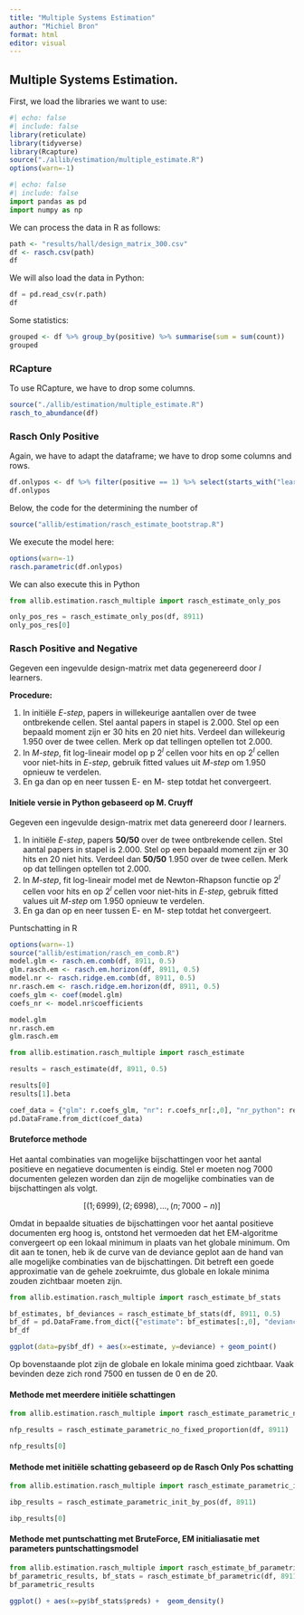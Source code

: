 ```yaml
---
title: "Multiple Systems Estimation"
author: "Michiel Bron"
format: html
editor: visual
---
```


## Multiple Systems Estimation.

First, we load the libraries we want to use:

```r
#| echo: false
#| include: false
library(reticulate)
library(tidyverse)
library(Rcapture)
source("./allib/estimation/multiple_estimate.R")
options(warn=-1)
```

```python
#| echo: false
#| include: false
import pandas as pd
import numpy as np
```

We can process the data in R as follows:

```r
path <- "results/hall/design_matrix_300.csv" 
df <- rasch.csv(path)
df
```

We will also load the data in Python:

```python
df = pd.read_csv(r.path)
df
```

Some statistics:

```r
grouped <- df %>% group_by(positive) %>% summarise(sum = sum(count))
grouped
```

### RCapture

To use RCapture, we have to drop some columns.

```r
source("./allib/estimation/multiple_estimate.R")
rasch_to_abundance(df)
```

### Rasch Only Positive

Again, we have to adapt the dataframe; we have to drop some columns and rows.

```r
df.onlypos <- df %>% filter(positive == 1) %>% select(starts_with("learner") & !ends_with("positive"), starts_with("h") & ends_with("positive"), matches("count"))
df.onlypos
```

Below, the code for the determining the number of

```r
source("allib/estimation/rasch_estimate_bootstrap.R")
```

We execute the model here:

```r
options(warn=-1)
rasch.parametric(df.onlypos)
```

We can also execute this in Python

```python
from allib.estimation.rasch_multiple import rasch_estimate_only_pos

only_pos_res = rasch_estimate_only_pos(df, 8911)
only_pos_res[0]
```

### Rasch Positive and Negative

Gegeven een ingevulde design-matrix met data gegenereerd door $l$ learners.

**Procedure:**

1.  In initiële *E-step*, papers in willekeurige aantallen over de twee ontbrekende cellen. Stel aantal papers in stapel is 2.000. Stel op een bepaald moment zijn er 30 hits en 20 niet hits. Verdeel dan willekeurig 1.950 over de twee cellen. Merk op dat tellingen optellen tot 2.000.
2.  In *M-step*, fit log-lineair model op p $2^l$ cellen voor hits en op $2^l$ cellen voor niet-hits in *E-step*, gebruik fitted values uit *M-step* om 1.950 opnieuw te verdelen.
3.  En ga dan op en neer tussen E- en M- step totdat het convergeert.

#### Initiele versie in Python gebaseerd op M. Cruyff

Gegeven een ingevulde design-matrix met data genereerd door $l$ learners.

1.  In initiële *E-step*, papers **50/50** over de twee ontbrekende cellen. Stel aantal papers in stapel is 2.000. Stel op een bepaald moment zijn er 30 hits en 20 niet hits. Verdeel dan **50/50** 1.950 over de twee cellen. Merk op dat tellingen optellen tot 2.000.
2.  In *M-step*, fit log-lineair model met de Newton-Rhapson functie op $2^l$ cellen voor hits en op $2^l$ cellen voor niet-hits in *E-step*, gebruik fitted values uit *M-step* om 1.950 opnieuw te verdelen.
3.  En ga dan op en neer tussen E- en M- step totdat het convergeert.

Puntschatting in R

```r
options(warn=-1)
source("allib/estimation/rasch_em_comb.R")
model.glm <- rasch.em.comb(df, 8911, 0.5)
glm.rasch.em <- rasch.em.horizon(df, 8911, 0.5)
model.nr <- rasch.ridge.em.comb(df, 8911, 0.5)
nr.rasch.em <- rasch.ridge.em.horizon(df, 8911, 0.5)
coefs_glm <- coef(model.glm)
coefs_nr <- model.nr$coefficients

```

```r
model.glm
nr.rasch.em
glm.rasch.em

```

```python
from allib.estimation.rasch_multiple import rasch_estimate

results = rasch_estimate(df, 8911, 0.5)
```

```python
results[0]
results[1].beta
```

```python
coef_data = {"glm": r.coefs_glm, "nr": r.coefs_nr[:,0], "nr_python": results[1].beta.tolist()}
pd.DataFrame.from_dict(coef_data)
```

#### Bruteforce methode

Het aantal combinaties van mogelijke bijschattingen voor het aantal positieve en negatieve documenten is eindig. Stel er moeten nog 7000 documenten gelezen worden dan zijn de mogelijke combinaties van de bijschattingen als volgt.

$$[(1; 6999), (2; 6998), \ldots, (n; 7000 - n)]$$

Omdat in bepaalde situaties de bijschattingen voor het aantal positieve documenten erg hoog is, ontstond het vermoeden dat het EM-algoritme convergeert op een lokaal minimum in plaats van het globale minimum. Om dit aan te tonen, heb ik de curve van de deviance geplot aan de hand van alle mogelijke combinaties van de bijschattingen. Dit betreft een goede approximatie van de gehele zoekruimte, dus globale en lokale minima zouden zichtbaar moeten zijn.

```python
from allib.estimation.rasch_multiple import rasch_estimate_bf_stats

bf_estimates, bf_deviances = rasch_estimate_bf_stats(df, 8911, 0.5)
bf_df = pd.DataFrame.from_dict({"estimate": bf_estimates[:,0], "deviance": bf_deviances})
bf_df
```

```r
ggplot(data=py$bf_df) + aes(x=estimate, y=deviance) + geom_point()
```

Op bovenstaande plot zijn de globale en lokale minima goed zichtbaar. Vaak bevinden deze zich rond 7500 en tussen de 0 en de 20.

#### Methode met meerdere initiële schattingen

```python
from allib.estimation.rasch_multiple import rasch_estimate_parametric_no_fixed_proportion 

nfp_results = rasch_estimate_parametric_no_fixed_proportion(df, 8911)
```

```python
nfp_results[0]
```

#### Methode met initiële schatting gebaseerd op de Rasch Only Pos schatting

```python
from allib.estimation.rasch_multiple import rasch_estimate_parametric_init_by_pos

ibp_results = rasch_estimate_parametric_init_by_pos(df, 8911)
```

```python
ibp_results[0]
```

#### Methode met puntschatting met BruteForce, EM initialiasatie met parameters puntschattingsmodel

```python
from allib.estimation.rasch_multiple import rasch_estimate_bf_parametric
bf_parametric_results, bf_stats = rasch_estimate_bf_parametric(df, 8911)
bf_parametric_results
```

```r
ggplot() + aes(x=py$bf_stats$preds) +  geom_density()
```
